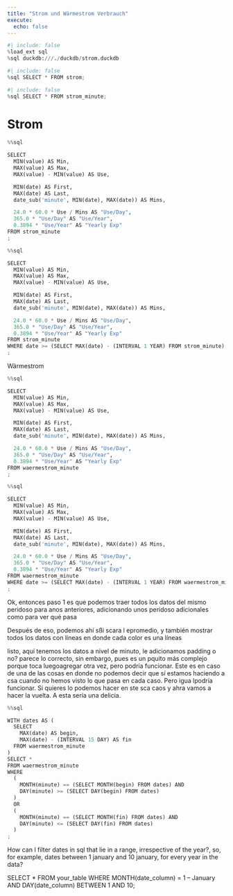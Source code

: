 ```yaml
---
title: "Strom und Wärmestrom Verbrauch"
execute:
  echo: false
---
```


```python
#| include: false
%load_ext sql
%sql duckdb:///./duckdb/strom.duckdb
```

```python
#| include: false
%sql SELECT * FROM strom;
```
```python
#| include: false
%sql SELECT * FROM strom_minute;
```

# Strom

```python
%%sql

SELECT 
  MIN(value) AS Min,
  MAX(value) AS Max,
  MAX(value) - MIN(value) AS Use,

  MIN(date) AS First,
  MAX(date) AS Last,
  date_sub('minute', MIN(date), MAX(date)) AS Mins, 

  24.0 * 60.0 * Use / Mins AS "Use/Day",
  365.0 * "Use/Day" AS "Use/Year",
  0.3894 * "Use/Year" AS "Yearly Exp"
FROM strom_minute
;
```

```python
%%sql

SELECT 
  MIN(value) AS Min,
  MAX(value) AS Max,
  MAX(value) - MIN(value) AS Use,

  MIN(date) AS First,
  MAX(date) AS Last,
  date_sub('minute', MIN(date), MAX(date)) AS Mins, 

  24.0 * 60.0 * Use / Mins AS "Use/Day",
  365.0 * "Use/Day" AS "Use/Year",
  0.3894 * "Use/Year" AS "Yearly Exp"
FROM strom_minute
WHERE date >= (SELECT MAX(date) - (INTERVAL 1 YEAR) FROM strom_minute)
;
```


Wärmestrom

```python
%%sql

SELECT 
  MIN(value) AS Min,
  MAX(value) AS Max,
  MAX(value) - MIN(value) AS Use,

  MIN(date) AS First,
  MAX(date) AS Last,
  date_sub('minute', MIN(date), MAX(date)) AS Mins, 

  24.0 * 60.0 * Use / Mins AS "Use/Day",
  365.0 * "Use/Day" AS "Use/Year",
  0.3894 * "Use/Year" AS "Yearly Exp"
FROM waermestrom_minute
;
```

```python
%%sql

SELECT 
  MIN(value) AS Min,
  MAX(value) AS Max,
  MAX(value) - MIN(value) AS Use,

  MIN(date) AS First,
  MAX(date) AS Last,
  date_sub('minute', MIN(date), MAX(date)) AS Mins, 

  24.0 * 60.0 * Use / Mins AS "Use/Day",
  365.0 * "Use/Day" AS "Use/Year",
  0.3894 * "Use/Year" AS "Yearly Exp"
FROM waermestrom_minute
WHERE date >= (SELECT MAX(date) - (INTERVAL 1 YEAR) FROM waermestrom_minute)
;
```


Ok, entonces paso 1 es que podemos traer todos los datos del mismo peridoso para anos anteriores, adicionando unos peridoso adicionales como para ver qué pasa

Después de eso, podemos ahí sßi scara l epromedio, y también mostrar todos los datos con líneas en donde cada color es una líneas


listo, aquí tenemos los datos a nivel de minuto, 
le adicionamos  padding o no?
parece lo correcto, sin embargo, pues es un pquito más complejo porque 
toca luegoagregar otra vez, pero podría funcionar. Este es en caso  de una de las cosas en donde no podemos decir que sí estamos haciendo a csa cuando no hemos visto lo que pasa en cada caso. Pero igua lpodría funcionar. Si quieres lo podemos hacer en ste sca caos y ahra vamos a hacer la vuelta. A esta sería una delicia.


```python
%%sql

WITH dates AS (
  SELECT
    MAX(date) AS begin, 
    MAX(date) - (INTERVAL 15 DAY) AS fin 
  FROM waermestrom_minute
)
SELECT * 
FROM waermestrom_minute
WHERE
  (
    MONTH(minute) == (SELECT MONTH(begin) FROM dates) AND 
    DAY(minute) >= (SELECT DAY(begin) FROM dates) 
  ) 
  OR
  (
    MONTH(minute) == (SELECT MONTH(fin) FROM dates) AND 
    DAY(minute) <= (SELECT DAY(fin) FROM dates) 
  ) 
;
```

How can I filter dates in sql that lie in a range, irrespective of the year?, so, for example, dates between 1 january and 10 january, for every year in the data?


SELECT *
FROM your_table
WHERE MONTH(date_column) = 1  -- January
  AND DAY(date_column) BETWEEN 1 AND 10;
